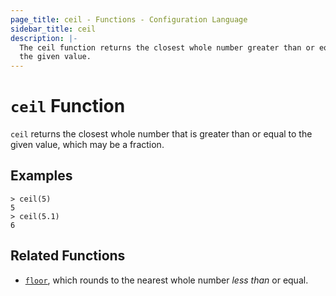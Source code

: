 ```yaml
---
page_title: ceil - Functions - Configuration Language
sidebar_title: ceil
description: |-
  The ceil function returns the closest whole number greater than or equal to
  the given value.
---
```


# `ceil` Function

`ceil` returns the closest whole number that is greater than or equal to the
given value, which may be a fraction.

## Examples

```shell-session
> ceil(5)
5
> ceil(5.1)
6
```

## Related Functions

- [`floor`](/docs/hcl2/functions/numeric/floor), which rounds to the nearest whole number _less than_
  or equal.
